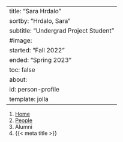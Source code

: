 --
title: "Sara Hrdalo"
sortby: "Hrdalo, Sara"
subtitle: "Undergrad Project Student"
#image: 
started: "Fall 2022"
ended: "Spring 2023"
toc: false
about:
  id: person-profile
  template: jolla
---
  
```{=html}
<nav aria-label="breadcrumb">
  <ol class="breadcrumb">
  <li class="breadcrumb-item"><a href="../../index.html">Home</a></li>
  <li class="breadcrumb-item"><a href="../../people.html">People</a></li>
  <li class="breadcrumb-item active">Alumni</li>
  <li class="breadcrumb-item active" aria-current="page">{{< meta title >}}</li>
  </ol>
  </nav>
```

:::{#person-profile}
:::


